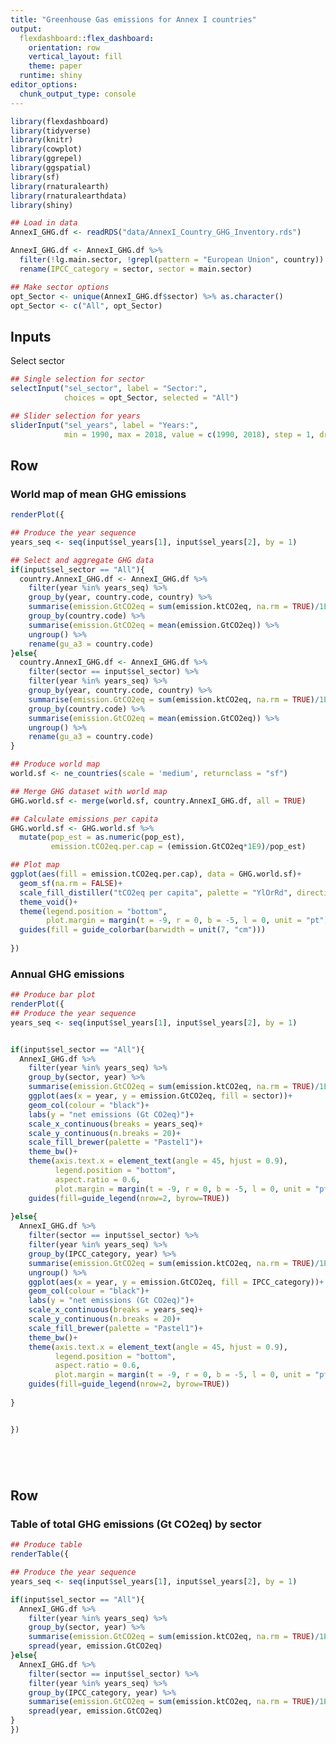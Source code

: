---
title: "Greenhouse Gas emissions for Annex I countries"
output: 
  flexdashboard::flex_dashboard:
    orientation: row
    vertical_layout: fill
    theme: paper
  runtime: shiny
editor_options: 
  chunk_output_type: console
---

```{r setup, include=FALSE}
library(flexdashboard)
library(tidyverse)
library(knitr)
library(cowplot)
library(ggrepel)
library(ggspatial)
library(sf)
library(rnaturalearth)
library(rnaturalearthdata)
library(shiny)
```



```{r}
## Load in data
AnnexI_GHG.df <- readRDS("data/AnnexI_Country_GHG_Inventory.rds")

AnnexI_GHG.df <- AnnexI_GHG.df %>% 
  filter(!lg.main.sector, !grepl(pattern = "European Union", country)) %>% 
  rename(IPCC_category = sector, sector = main.sector)

## Make sector options
opt_Sector <- unique(AnnexI_GHG.df$sector) %>% as.character()
opt_Sector <- c("All", opt_Sector)
```


Inputs {.sidebar}
-------------------------------------

Select sector

```{r}
## Single selection for sector
selectInput("sel_sector", label = "Sector:",
            choices = opt_Sector, selected = "All")
```

```{r}
## Slider selection for years
sliderInput("sel_years", label = "Years:",
            min = 1990, max = 2018, value = c(1990, 2018), step = 1, dragRange = TRUE, sep = "")
```


Row {data-height=680}
-----------------------------------------------------------------------


### World map of mean GHG emissions

```{r }

renderPlot({

## Produce the year sequence  
years_seq <- seq(input$sel_years[1], input$sel_years[2], by = 1)

## Select and aggregate GHG data
if(input$sel_sector == "All"){
  country.AnnexI_GHG.df <- AnnexI_GHG.df %>%
    filter(year %in% years_seq) %>% 
    group_by(year, country.code, country) %>% 
    summarise(emission.GtCO2eq = sum(emission.ktCO2eq, na.rm = TRUE)/1E6) %>%
    group_by(country.code) %>% 
    summarise(emission.GtCO2eq = mean(emission.GtCO2eq)) %>% 
    ungroup() %>% 
    rename(gu_a3 = country.code)
}else{
  country.AnnexI_GHG.df <- AnnexI_GHG.df %>% 
    filter(sector == input$sel_sector) %>% 
    filter(year %in% years_seq) %>% 
    group_by(year, country.code, country) %>% 
    summarise(emission.GtCO2eq = sum(emission.ktCO2eq, na.rm = TRUE)/1E6) %>%
    group_by(country.code) %>% 
    summarise(emission.GtCO2eq = mean(emission.GtCO2eq)) %>% 
    ungroup() %>% 
    rename(gu_a3 = country.code)
}

## Produce world map
world.sf <- ne_countries(scale = 'medium', returnclass = "sf")

## Merge GHG dataset with world map
GHG.world.sf <- merge(world.sf, country.AnnexI_GHG.df, all = TRUE)

## Calculate emissions per capita
GHG.world.sf <- GHG.world.sf %>% 
  mutate(pop_est = as.numeric(pop_est),
         emission.tCO2eq.per.cap = (emission.GtCO2eq*1E9)/pop_est)

## Plot map
ggplot(aes(fill = emission.tCO2eq.per.cap), data = GHG.world.sf)+
  geom_sf(na.rm = FALSE)+
  scale_fill_distiller("tCO2eq per capita", palette = "YlOrRd", direction = 1)+
  theme_void()+
  theme(legend.position = "bottom",
        plot.margin = margin(t = -9, r = 0, b = -5, l = 0, unit = "pt"))+
  guides(fill = guide_colorbar(barwidth = unit(7, "cm")))
  
})

```




### Annual GHG emissions

```{r}

## Produce bar plot 
renderPlot({
## Produce the year sequence  
years_seq <- seq(input$sel_years[1], input$sel_years[2], by = 1)


if(input$sel_sector == "All"){
  AnnexI_GHG.df %>%
    filter(year %in% years_seq) %>% 
    group_by(sector, year) %>% 
    summarise(emission.GtCO2eq = sum(emission.ktCO2eq, na.rm = TRUE)/1E6) %>% 
    ggplot(aes(x = year, y = emission.GtCO2eq, fill = sector))+
    geom_col(colour = "black")+
    labs(y = "net emissions (Gt CO2eq)")+
    scale_x_continuous(breaks = years_seq)+
    scale_y_continuous(n.breaks = 20)+
    scale_fill_brewer(palette = "Pastel1")+
    theme_bw()+
    theme(axis.text.x = element_text(angle = 45, hjust = 0.9),
          legend.position = "bottom",
          aspect.ratio = 0.6,
          plot.margin = margin(t = -9, r = 0, b = -5, l = 0, unit = "pt"))+
    guides(fill=guide_legend(nrow=2, byrow=TRUE))
  
}else{
  AnnexI_GHG.df %>%
    filter(sector == input$sel_sector) %>% 
    filter(year %in% years_seq) %>% 
    group_by(IPCC_category, year) %>% 
    summarise(emission.GtCO2eq = sum(emission.ktCO2eq, na.rm = TRUE)/1E6) %>% 
    ungroup() %>% 
    ggplot(aes(x = year, y = emission.GtCO2eq, fill = IPCC_category))+
    geom_col(colour = "black")+
    labs(y = "net emissions (Gt CO2eq)")+
    scale_x_continuous(breaks = years_seq)+
    scale_y_continuous(n.breaks = 20)+
    scale_fill_brewer(palette = "Pastel1")+
    theme_bw()+
    theme(axis.text.x = element_text(angle = 45, hjust = 0.9),
          legend.position = "bottom",
          aspect.ratio = 0.6,
          plot.margin = margin(t = -9, r = 0, b = -5, l = 0, unit = "pt"))+
    guides(fill=guide_legend(nrow=2, byrow=TRUE))
  
}


})






```


Row {data-height=320}
-----------------------------------------------------------------------


### Table of total GHG emissions (Gt CO2eq) by sector

```{r}
## Produce table
renderTable({

## Produce the year sequence
years_seq <- seq(input$sel_years[1], input$sel_years[2], by = 1)

if(input$sel_sector == "All"){
  AnnexI_GHG.df %>%
    filter(year %in% years_seq) %>% 
    group_by(sector, year) %>%
    summarise(emission.GtCO2eq = sum(emission.ktCO2eq, na.rm = TRUE)/1E6) %>%
    spread(year, emission.GtCO2eq)
}else{
  AnnexI_GHG.df %>%
    filter(sector == input$sel_sector) %>% 
    filter(year %in% years_seq) %>% 
    group_by(IPCC_category, year) %>%
    summarise(emission.GtCO2eq = sum(emission.ktCO2eq, na.rm = TRUE)/1E6) %>%
    spread(year, emission.GtCO2eq)
}
})

```

